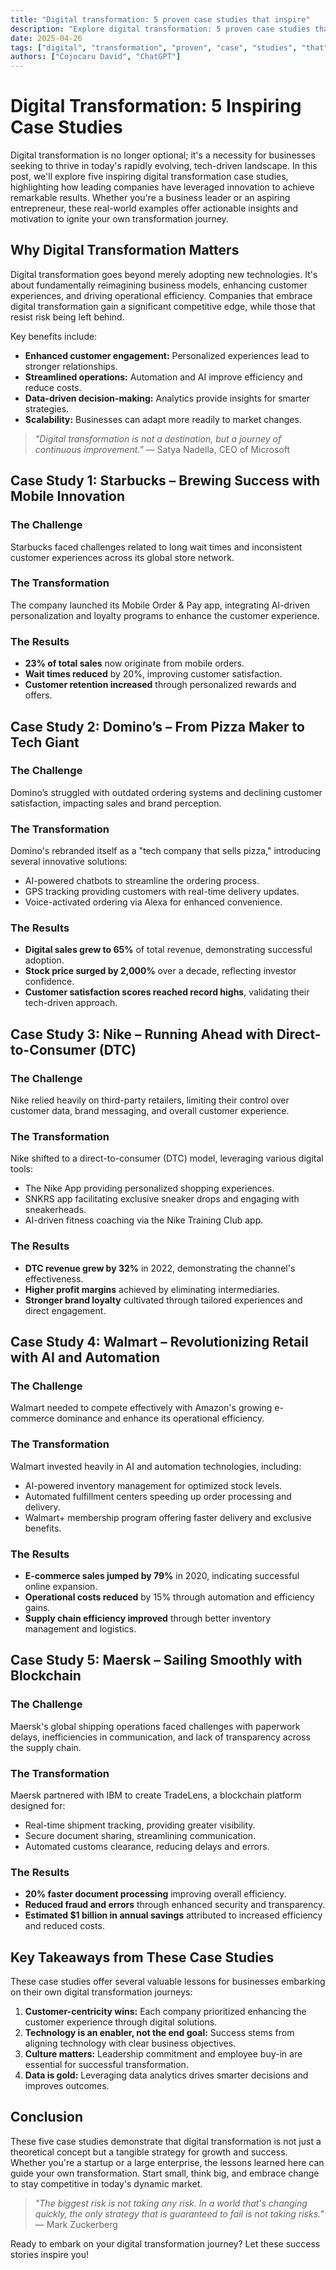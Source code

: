```yaml
---
title: "Digital transformation: 5 proven case studies that inspire"
description: "Explore digital transformation: 5 proven case studies that inspire in this detailed guide, offering insights, strategies, and practical tips to enhance your understanding and application of the topic."
date: 2025-04-26
tags: ["digital", "transformation", "proven", "case", "studies", "that", "inspire"]
authors: ["Cojocaru David", "ChatGPT"]
---
```


# Digital Transformation: 5 Inspiring Case Studies

Digital transformation is no longer optional; it's a necessity for businesses seeking to thrive in today's rapidly evolving, tech-driven landscape. In this post, we'll explore five inspiring digital transformation case studies, highlighting how leading companies have leveraged innovation to achieve remarkable results. Whether you're a business leader or an aspiring entrepreneur, these real-world examples offer actionable insights and motivation to ignite your own transformation journey.

## Why Digital Transformation Matters

Digital transformation goes beyond merely adopting new technologies. It's about fundamentally reimagining business models, enhancing customer experiences, and driving operational efficiency. Companies that embrace digital transformation gain a significant competitive edge, while those that resist risk being left behind.

Key benefits include:

*   **Enhanced customer engagement:** Personalized experiences lead to stronger relationships.
*   **Streamlined operations:** Automation and AI improve efficiency and reduce costs.
*   **Data-driven decision-making:** Analytics provide insights for smarter strategies.
*   **Scalability:** Businesses can adapt more readily to market changes.

> *"Digital transformation is not a destination, but a journey of continuous improvement."* — Satya Nadella, CEO of Microsoft

## Case Study 1: Starbucks – Brewing Success with Mobile Innovation

### The Challenge

Starbucks faced challenges related to long wait times and inconsistent customer experiences across its global store network.

### The Transformation

The company launched its Mobile Order & Pay app, integrating AI-driven personalization and loyalty programs to enhance the customer experience.

### The Results

*   **23% of total sales** now originate from mobile orders.
*   **Wait times reduced** by 20%, improving customer satisfaction.
*   **Customer retention increased** through personalized rewards and offers.

## Case Study 2: Domino’s – From Pizza Maker to Tech Giant

### The Challenge

Domino’s struggled with outdated ordering systems and declining customer satisfaction, impacting sales and brand perception.

### The Transformation

Domino's rebranded itself as a "tech company that sells pizza," introducing several innovative solutions:

*   AI-powered chatbots to streamline the ordering process.
*   GPS tracking providing customers with real-time delivery updates.
*   Voice-activated ordering via Alexa for enhanced convenience.

### The Results

*   **Digital sales grew to 65%** of total revenue, demonstrating successful adoption.
*   **Stock price surged by 2,000%** over a decade, reflecting investor confidence.
*   **Customer satisfaction scores reached record highs**, validating their tech-driven approach.

## Case Study 3: Nike – Running Ahead with Direct-to-Consumer (DTC)

### The Challenge

Nike relied heavily on third-party retailers, limiting their control over customer data, brand messaging, and overall customer experience.

### The Transformation

Nike shifted to a direct-to-consumer (DTC) model, leveraging various digital tools:

*   The Nike App providing personalized shopping experiences.
*   SNKRS app facilitating exclusive sneaker drops and engaging with sneakerheads.
*   AI-driven fitness coaching via the Nike Training Club app.

### The Results

*   **DTC revenue grew by 32%** in 2022, demonstrating the channel's effectiveness.
*   **Higher profit margins** achieved by eliminating intermediaries.
*   **Stronger brand loyalty** cultivated through tailored experiences and direct engagement.

## Case Study 4: Walmart – Revolutionizing Retail with AI and Automation

### The Challenge

Walmart needed to compete effectively with Amazon's growing e-commerce dominance and enhance its operational efficiency.

### The Transformation

Walmart invested heavily in AI and automation technologies, including:

*   AI-powered inventory management for optimized stock levels.
*   Automated fulfillment centers speeding up order processing and delivery.
*   Walmart+ membership program offering faster delivery and exclusive benefits.

### The Results

*   **E-commerce sales jumped by 79%** in 2020, indicating successful online expansion.
*   **Operational costs reduced** by 15% through automation and efficiency gains.
*   **Supply chain efficiency improved** through better inventory management and logistics.

## Case Study 5: Maersk – Sailing Smoothly with Blockchain

### The Challenge

Maersk's global shipping operations faced challenges with paperwork delays, inefficiencies in communication, and lack of transparency across the supply chain.

### The Transformation

Maersk partnered with IBM to create TradeLens, a blockchain platform designed for:

*   Real-time shipment tracking, providing greater visibility.
*   Secure document sharing, streamlining communication.
*   Automated customs clearance, reducing delays and errors.

### The Results

*   **20% faster document processing** improving overall efficiency.
*   **Reduced fraud and errors** through enhanced security and transparency.
*   **Estimated $1 billion in annual savings** attributed to increased efficiency and reduced costs.

## Key Takeaways from These Case Studies

These case studies offer several valuable lessons for businesses embarking on their own digital transformation journeys:

1.  **Customer-centricity wins:** Each company prioritized enhancing the customer experience through digital solutions.
2.  **Technology is an enabler, not the end goal:** Success stems from aligning technology with clear business objectives.
3.  **Culture matters:** Leadership commitment and employee buy-in are essential for successful transformation.
4.  **Data is gold:** Leveraging data analytics drives smarter decisions and improves outcomes.

## Conclusion

These five case studies demonstrate that digital transformation is not just a theoretical concept but a tangible strategy for growth and success. Whether you're a startup or a large enterprise, the lessons learned here can guide your own transformation. Start small, think big, and embrace change to stay competitive in today's dynamic market.

> *"The biggest risk is not taking any risk. In a world that's changing quickly, the only strategy that is guaranteed to fail is not taking risks."* — Mark Zuckerberg

Ready to embark on your digital transformation journey? Let these success stories inspire you!
